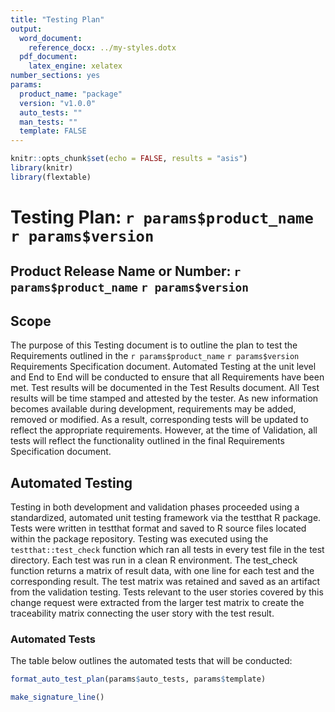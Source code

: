 ```yaml
---
title: "Testing Plan"
output:
  word_document:
    reference_docx: ../my-styles.dotx
  pdf_document:
    latex_engine: xelatex
number_sections: yes
params:
  product_name: "package"
  version: "v1.0.0"
  auto_tests: ""
  man_tests: ""
  template: FALSE
---
```


```r
knitr::opts_chunk$set(echo = FALSE, results = "asis")
library(knitr)
library(flextable)
```

# Testing Plan: `r params$product_name` `r params$version`

## Product Release Name or Number: `r params$product_name` `r params$version`

## Scope
The purpose of this Testing document is to outline the plan to test the Requirements outlined in the `r params$product_name` `r params$version` Requirements Specification document. Automated Testing at the unit level and End to End will be conducted to ensure that all Requirements have been met. Test results will be documented in the Test Results document. All Test results will be time stamped and attested by the tester. As new information becomes available during development, requirements may be added, removed or modified. As a result, corresponding tests will be updated to reflect the appropriate requirements. However, at the time of Validation, all tests will reflect the functionality outlined in the final Requirements Specification document.

## Automated Testing
Testing in both development and validation phases proceeded using a standardized, automated unit testing framework via the testthat R package. Tests were written in testthat format and saved to R source files located within the package repository. Testing was executed using the `testthat::test_check` function which ran all tests in every test file in the test directory. Each test was run in a clean R environment.  The test_check function returns a matrix of result data, with one line for each test and the corresponding result. The test matrix was retained and saved as an artifact from the validation testing. Tests relevant to the user stories covered by this change request were extracted from the larger test matrix to create the traceability matrix connecting the user story with the test result. 

### Automated Tests
The table below outlines the automated tests that will be conducted:
```r
format_auto_test_plan(params$auto_tests, params$template)
```

\newpage

```r
make_signature_line()
```

